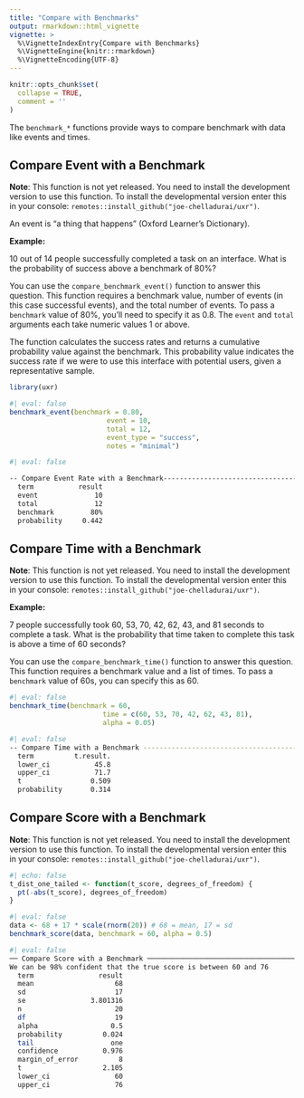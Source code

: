 ```yaml
---
title: "Compare with Benchmarks"
output: rmarkdown::html_vignette
vignette: >
  %\VignetteIndexEntry{Compare with Benchmarks}
  %\VignetteEngine{knitr::rmarkdown}
  %\VignetteEncoding{UTF-8}
---
```


```r
knitr::opts_chunk$set(
  collapse = TRUE,
  comment = ''
)
```

The `benchmark_*` functions provide ways to compare benchmark with data like events and times.

## Compare Event with a Benchmark

**Note**: This function is not yet released. You need to install the development version to use this function. To install the developmental version enter this in your console: `remotes::install_github("joe-chelladurai/uxr")`.

An event is "a thing that happens" (Oxford Learner's Dictionary).

**Example:**

10 out of 14 people successfully completed a task on an interface. What is the probability of success above a benchmark of 80%?

You can use the `compare_benchmark_event()` function to answer this question. This function requires a benchmark value, number of events (in this case successful events), and the total number of events. To pass a `benchmark` value of 80%, you'll need to specify it as 0.8. The `event` and `total` arguments each take numeric values 1 or above.

The function calculates the success rates and returns a cumulative probability value against the benchmark. This probability value indicates the success rate if we were to use this interface with potential users, given a representative sample.

```r
library(uxr)
```

```r
#| eval: false
benchmark_event(benchmark = 0.80,
                        event = 10,
                        total = 12,
                        event_type = "success",
                        notes = "minimal")
```

```bash
#| eval: false

-- Compare Event Rate with a Benchmark---------------------------------------------
  term           result  
  event              10  
  total              12  
  benchmark         80%  
  probability     0.442  

```


## Compare Time with a Benchmark

**Note**: This function is not yet released. You need to install the development version to use this function. To install the developmental version enter this in your console: `remotes::install_github("joe-chelladurai/uxr")`.

**Example:**

7 people successfully took 60, 53, 70, 42, 62, 43, and 81 seconds to complete a task. What is the probability that time taken to complete this task is above a time of 60 seconds?

You can use the `compare_benchmark_time()` function to answer this question. This function requires a benchmark value and a list of times. To pass a `benchmark` value of 60s, you can specify this as 60.

```r
#| eval: false
benchmark_time(benchmark = 60,
                       time = c(60, 53, 70, 42, 62, 43, 81),
                       alpha = 0.05)
```

```bash
#| eval: false
-- Compare Time with a Benchmark ------------------------------------------------------------
  term          t.result.  
  lower_ci           45.8  
  upper_ci           71.7  
  t                 0.509  
  probability       0.314  
```


## Compare Score with a Benchmark

**Note**: This function is not yet released. You need to install the development version to use this function. To install the developmental version enter this in your console: `remotes::install_github("joe-chelladurai/uxr")`.

```r
#| echo: false
t_dist_one_tailed <- function(t_score, degrees_of_freedom) {
  pt(-abs(t_score), degrees_of_freedom)
}
```



```r
#| eval: false
data <- 68 + 17 * scale(rnorm(20)) # 68 = mean, 17 = sd
benchmark_score(data, benchmark = 60, alpha = 0.5)
```


```bash
#| eval: false
── Compare Score with a Benchmark ──────────────────────────────────────────────────────────────
We can be 98% confident that the true score is between 60 and 76
  term                result  
  mean                    68  
  sd                      17  
  se                3.801316  
  n                       20  
  df                      19  
  alpha                  0.5  
  probability          0.024  
  tail                   one  
  confidence           0.976  
  margin_of_error          8  
  t                    2.105  
  lower_ci                60  
  upper_ci                76  
```



